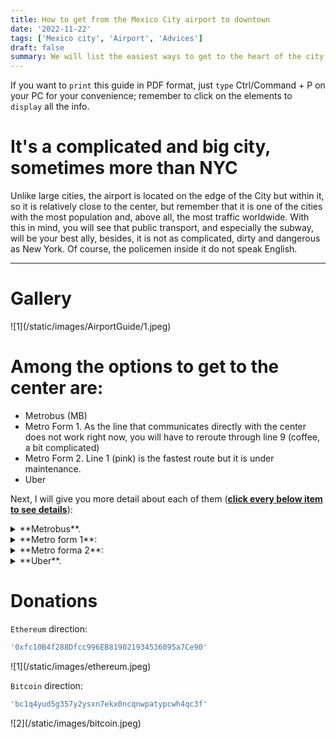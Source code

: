 ```yaml
---
title: How to get from the Mexico City airport to downtown
date: '2022-11-22'
tags: ['Mexico city', 'Airport', 'Advices']
draft: false
summary: We will list the easiest ways to get to the heart of the city from the Airport.
---
```


If you want to `print` this guide in PDF format, just `type` Ctrl/Command + P on your PC for your convenience; remember to click on the elements to `display` all the info.

# It's a complicated and big city, sometimes more than NYC

Unlike large cities, the airport is located on the edge of the City but within it, so it is relatively close to the center, but remember that it is one of the cities with the most population and, above all, the most traffic worldwide.
With this in mind, you will see that public transport, and especially the subway, will be your best ally, besides, it is not as complicated, dirty and dangerous as New York. Of course, the policemen inside it do not speak English.

---

# Gallery

<div className="-mx-2 flex flex-wrap overflow-hidden xl:-mx-2">
  <div className="my-1 w-full overflow-hidden px-2 xl:my-1 xl:w-1/2 xl:px-2">
    ![1](/static/images/AirportGuide/1.jpeg)
  </div>
</div>

# Among the options to get to the center are:

- Metrobus (MB)
- Metro Form 1. As the line that communicates directly with the center does not work right now, you will have to reroute through line 9 (coffee, a bit complicated)
- Metro Form 2. Line 1 (pink) is the fastest route but it is under maintenance.
- Uber

Next, I will give you more detail about each of them (<u>**click every below item to see details**</u>):

<details>
  <summary>**Metrobus**. </summary>
  <ul>
    <li type="square">
      {' '}
      As you exit door 7, walking to your left down the corridor, you will find the metrobus stop. It
      will charge you 30 MXN/1.5 dls.{' '}
    </li>
    <div className="-mx-2 flex flex-wrap overflow-hidden xl:-mx-2">
      <div className="my-1 w-full overflow-hidden px-2 xl:my-1 xl:w-1/2 xl:px-2">
        ![5](/static/images/AirportGuide/5.jpeg)
      </div>
    </div>
  </ul>
</details>

<details>
  <summary>**Metro form 1**:</summary>
  <ul>
    <li type="square"> As soon as the subway reopens, I'll post the instructions below. </li>
  </ul>
</details>

<details>
  <summary>**Metro forma 2**:</summary>
  <ol>
    <li> When you exit customs house, your first exit will be through gate 8 of the airport. </li>
    <div className="-mx-2 flex flex-wrap overflow-hidden xl:-mx-2">
      <div className="my-1 w-full overflow-hidden px-2 xl:my-1 xl:w-1/2 xl:px-2">
        ![2](/static/images/AirportGuide/2.jpeg)
      </div>
    </div>
    <li>
      {' '}
      You will walk around 10 minutes, and you will exit through gate 1. You will see some yellow taxis;
      I don't recommend them, they are usually expensive like in NYC.{' '}
    </li>
    <div className="-mx-2 flex flex-wrap overflow-hidden xl:-mx-2">
      <div className="my-1 w-full overflow-hidden px-2 xl:my-1 xl:w-1/2 xl:px-2">
        ![3](/static/images/AirportGuide/3.jpeg)
      </div>
    </div>
    <li>
      {' '}
      You will continue along the road leaving the airport, about 4 more minutes, following the people,
      you will turn to your left just under a vehicular bridge, at the second exit and in front you will
      see a signboard for subway line 5 (yellow ) called "Terminal aérea".{' '}
    </li>
    <div className="-mx-2 flex flex-wrap overflow-hidden xl:-mx-2">
      <div className="my-1 w-full overflow-hidden px-2 xl:my-1 xl:w-1/2 xl:px-2">
        ![4](/static/images/AirportGuide/4.jpeg)
      </div>
    </div>
    <div className="-mx-2 flex flex-wrap overflow-hidden xl:-mx-2">
      <div className="my-1 w-full overflow-hidden px-2 xl:my-1 xl:w-1/2 xl:px-2">
        ![6](/static/images/AirportGuide/6.jpeg)
      </div>
    </div>
    <li>
      {' '}
      You are going to change platforms, being your destination in the other direction, you will have
      to go down some stairs and take the train 2 stations.
    </li>
    <div className="-mx-2 flex flex-wrap overflow-hidden xl:-mx-2">
      <div className="my-1 w-full overflow-hidden px-2 xl:my-1 xl:w-1/2 xl:px-2">
        ![7](/static/images/AirportGuide/7.jpeg)
      </div>
    </div>
    <li>
      {' '}
      When you get off at the "Pantitlán" station, follow the signs for the brown line, you will walk
      about 8 minutes.{' '}
    </li>
    <div className="-mx-2 flex flex-wrap overflow-hidden xl:-mx-2">
      <div className="my-1 w-full overflow-hidden px-2 xl:my-1 xl:w-1/2 xl:px-2">
        ![8](/static/images/AirportGuide/8.jpeg)
      </div>
    </div>
    <li> On your right hand side, you will go down some stairs to the end.</li>
    <div className="-mx-2 flex flex-wrap overflow-hidden xl:-mx-2">
      <div className="my-1 w-full overflow-hidden px-2 xl:my-1 xl:w-1/2 xl:px-2">
        ![9](/static/images/AirportGuide/9.jpeg)
      </div>
    </div>
    <li>
      {' '}
      You will proceed to a short hallway, down a few stairs and continue down a long hallway, turning
      to your left.{' '}
    </li>
    <div className="-mx-2 flex flex-wrap overflow-hidden xl:-mx-2">
      <div className="my-1 w-full overflow-hidden px-2 xl:my-1 xl:w-1/2 xl:px-2">
        ![10](/static/images/AirportGuide/10.jpeg)
      </div>
    </div>
    <li>
      {' '}
      Then you will see a sign for the brown and purple line, you will turn to your left and look for
      a black gate, there you will turn to your left and now you will locate some stairs.
    </li>
    <div className="-mx-2 flex flex-wrap overflow-hidden xl:-mx-2">
      <div className="my-1 w-full overflow-hidden px-2 xl:my-1 xl:w-1/2 xl:px-2">
        ![11](/static/images/AirportGuide/11.jpeg)
      </div>
    </div>
    <li>
      {' '}
      Congratulations, you'll upload them and you've reached subway line 9 (brown). Yes it is complicated
      but not like NYC.
    </li>
    <li>
      {' '}
      From there there are 7 stations, you will get off at the "Chabacano" station. Keep in mind that
      the metro is usually very, very crowded, and sometimes it is delayed or stopped, welcome to Mexico
      City. If there are no setbacks, it will take 10 to 15 minutes. You will exit through the doors
      that usually open first, and follow the signs for subway line 2 (indigo blue).{' '}
    </li>
    <div className="-mx-2 flex flex-wrap overflow-hidden xl:-mx-2">
      <div className="my-1 w-full overflow-hidden px-2 xl:my-1 xl:w-1/2 xl:px-2">
        ![12](/static/images/AirportGuide/12.jpeg)
      </div>
    </div>
    <li>
      {' '}
      Depending on the stairs you take, you will follow the signs and the flow of people, be careful,
      there is a fork and you will have to take the left turn, with the blue sign.{' '}
    </li>
    <div className="-mx-2 flex flex-wrap overflow-hidden xl:-mx-2">
      <div className="my-1 w-full overflow-hidden px-2 xl:my-1 xl:w-1/2 xl:px-2">
        ![13](/static/images/AirportGuide/13.jpeg)
      </div>
    </div>
    <li>
      {' '}
      You will go up some small stairs, turn left and go up another slightly longer set of stairs.{' '}
    </li>
    <div className="-mx-2 flex flex-wrap overflow-hidden xl:-mx-2">
      <div className="my-1 w-full overflow-hidden px-2 xl:my-1 xl:w-1/2 xl:px-2">
        ![14](/static/images/AirportGuide/14.jpeg)
      </div>
    </div>
    <li>
      {' '}
      Then you will continue through a corridor and you will take the second stairs that you find, the
      first ones are the subway exit. You will see the sign with direction "Cuatro caminos".
    </li>
    <div className="-mx-2 flex flex-wrap overflow-hidden xl:-mx-2">
      <div className="my-1 w-full overflow-hidden px-2 xl:my-1 xl:w-1/2 xl:px-2">
        ![15](/static/images/AirportGuide/15.jpeg)
      </div>
    </div>
    <li>
      {' '}
      And it will be four stations to the city's zocalo (Downtown). Done! You have arrived at your travel
      destination.
    </li>
    <div className="-mx-2 flex flex-wrap overflow-hidden xl:-mx-2">
      <div className="my-1 w-full overflow-hidden px-2 xl:my-1 xl:w-1/2 xl:px-2">
        ![16](/static/images/AirportGuide/16.jpeg)
      </div>
    </div>
  </ol>
</details>

<details>
  <summary>**Uber**.</summary>
  <ul>
    <li type="square">
      {' '}
      This is clearly the simplest way. In fact, the application service is very cheap. It can cost you
      around 7 to 10 dls depending on the traffic and the time.
    </li>
    <li type="square">
      {' '}
      Only, do it away from gate 1, either on “Circuito interior” avenue (in front of the subway entrance,
      instructions on form 2) or gate 5 onwards, because yellow taxis are expensive and have preference
      against application services. So many coincidences with NYC.
    </li>
  </ul>
</details>

# Donations

`Ethereum` direction:

```bash
'0xfc10B4f288Dfcc996EB819021934536095a7Ce90'
```

<div className="-mx-2 flex flex-wrap overflow-hidden xl:-mx-2">
  <div className="my-1 w-full overflow-hidden px-2 xl:my-1 xl:w-1/2 xl:px-2">
    ![1](/static/images/ethereum.jpeg)
  </div>
</div>

`Bitcoin` direction:

```bash
'bc1q4yud5g357y2ysxn7ekx0ncqnwpatypcwh4qc3f'
```

<div className="-mx-2 flex flex-wrap overflow-hidden xl:-mx-2">
  <div className="my-1 w-full overflow-hidden px-2 xl:my-1 xl:w-1/2 xl:px-2">
    ![2](/static/images/bitcoin.jpeg)
  </div>
</div>
